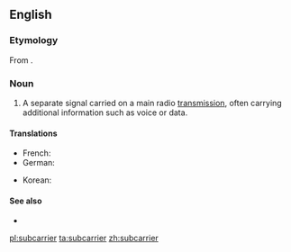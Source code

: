 ==English==

===Etymology===
From {{prefix|sub|carrier|lang=en}}.

===Noun===
{{en-noun}}

# {{context|telecommunications|lang=en}} A separate signal carried on a main radio [[transmission]], often carrying additional information such as voice or data.

====Translations====
{{trans-top|separate radio signal}}
* French: {{t+|fr|sous-porteuse}}
* German: {{t|de|Hilfsträger|m}}
{{trans-mid}}
* Korean: {{t|ko|부분송파|tr=bubunsongpa|sc=Hang}}
{{trans-bottom}}

====See also====
* {{pedialite}}

[[pl:subcarrier]]
[[ta:subcarrier]]
[[zh:subcarrier]]